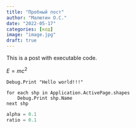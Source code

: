 ```yaml
---
title: "Пробный пост"
author: "Малютин О.С."
date: "2022-05-17"
categories: [код]
image: "image.jpg"
draft: true
---
```


This is a post with executable code.



$E = mc^{2}$

```
Debug.Print "Hello world!!!"

for each shp in Application.ActivePage.shapes
    Debug.Print shp.Name
next shp
```

```python
alpha = 0.1
ratio = 0.1
```